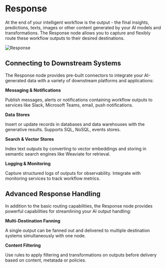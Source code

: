 #  Response

At the end of your intelligent workflow is the output - the final insights, predictions, texts, images or other content generated by your AI models and transformations. The Response node allows you to capture and flexibly route these workflow outputs to their desired destinations.

![Response](/assets/response.png)

## Connecting to Downstream Systems

The Response node provides pre-built connectors to integrate your AI-generated data with a variety of downstream platforms and applications:

**Messaging & Notifications** 

Publish messages, alerts or notifications containing workflow outputs to services like Slack, Microsoft Teams, email, push notifications.

**Data Stores**

Insert or update records in databases and data warehouses with the generative results. Supports SQL, NoSQL, events stores.

**Search & Vector Stores**

Index text outputs by converting to vector embeddings and storing in semantic search engines like Weaviate for retrieval.  

**Logging & Monitoring**

Capture structured logs of outputs for observability. Integrate with monitoring services to track workflow metrics.

## Advanced Response Handling

In addition to the basic routing capabilities, the Response node provides powerful capabilities for streamlining your AI output handling:

**Multi-Destination Fanning**

A single output can be fanned out and delivered to multiple destination systems simultaneously with one node.

**Content Filtering**

Use rules to apply filtering and transformations on outputs before delivery based on content, metatada or policies.

